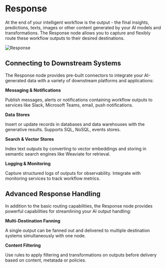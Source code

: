 #  Response

At the end of your intelligent workflow is the output - the final insights, predictions, texts, images or other content generated by your AI models and transformations. The Response node allows you to capture and flexibly route these workflow outputs to their desired destinations.

![Response](/assets/response.png)

## Connecting to Downstream Systems

The Response node provides pre-built connectors to integrate your AI-generated data with a variety of downstream platforms and applications:

**Messaging & Notifications** 

Publish messages, alerts or notifications containing workflow outputs to services like Slack, Microsoft Teams, email, push notifications.

**Data Stores**

Insert or update records in databases and data warehouses with the generative results. Supports SQL, NoSQL, events stores.

**Search & Vector Stores**

Index text outputs by converting to vector embeddings and storing in semantic search engines like Weaviate for retrieval.  

**Logging & Monitoring**

Capture structured logs of outputs for observability. Integrate with monitoring services to track workflow metrics.

## Advanced Response Handling

In addition to the basic routing capabilities, the Response node provides powerful capabilities for streamlining your AI output handling:

**Multi-Destination Fanning**

A single output can be fanned out and delivered to multiple destination systems simultaneously with one node.

**Content Filtering**

Use rules to apply filtering and transformations on outputs before delivery based on content, metatada or policies.

